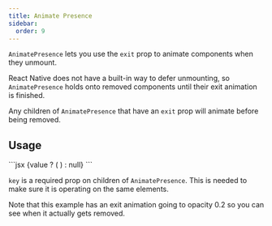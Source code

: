 ```yaml
---
title: Animate Presence
sidebar:
  order: 9
---
```


`AnimatePresence` lets you use the `exit` prop to animate components when they unmount.

React Native does not have a built-in way to defer unmounting, so `AnimatePresence` holds onto removed components until their exit animation is finished.

Any children of `AnimatePresence` that have an `exit` prop will animate before being removed.

## Usage

<Example name="Presence">
  ```jsx
  <AnimatePresence>
    {value ? (
      <MotionStyled.View
        key="A"
        initial={{ opacity: 0.1, x: 0 }}
        animate={{ opacity: 1, x: 100 }}
        exit={{ opacity: 0.2, x: 0 }}
        transition={{
          default: {
            type: "spring",
          },
          opacity: {
            type: "timing",
          },
        }}
      />
    ) : null}
  </AnimatePresence>
  ```
</Example>

`key` is a required prop on children of `AnimatePresence`. This is needed to make sure it is operating on the same elements.

Note that this example has an exit animation going to opacity 0.2 so you can see when it actually gets removed.
